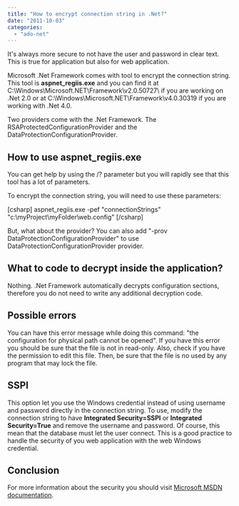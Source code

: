 ```yaml
---
title: "How to encrypt connection string in .Net?"
date: "2011-10-03"
categories: 
  - "ado-net"
---
```


It's always more secure to not have the user and password in clear text. This is true for application but also for web application.

Microsoft .Net Framework comes with tool to encrypt the connection string. This tool is **aspnet\_regiis.exe** and you can find it at C:\\Windows\\Microsoft.NET\\Framework\\v2.0.50727\\ if you are working on .Net 2.0 or at C:\\Windows\\Microsoft.NET\\Framework\\v4.0.30319 if you are working with .Net 4.0.

Two providers come with the .Net Framework. The RSAProtectedConfigurationProvider and the DataProtectionConfigurationProvider.

## How to use aspnet\_regiis.exe

You can get help by using the /? parameter but you will rapidly see that this tool has a lot of parameters.

To encrypt the connection string, you will need to use these parameters:

\[csharp\] aspnet\_regiis.exe -pef "connectionStrings" "c:\\myProject\\myFolder\\web.config" \[/csharp\]

But, what about the provider? You can also add "-prov DataProtectionConfigurationProvider" to use DataProtectionConfigurationProvider provider.

## What to code to decrypt inside the application?

Nothing. .Net Framework automatically decrypts configuration sections, therefore you do not need to write any additional decryption code.

## Possible errors

You can have this error message while doing this command: "the configuration for physical path cannot be opened". If you have this error you should be sure that the file is not in read-only. Also, check if you have the permission to edit this file. Then, be sure that the file is no used by any program that may lock the file.

## SSPI

This option let you use the Windows credential instead of using username and password directly in the connection string. To use, modify the connection string to have **Integrated Security=SSPI** or **Integrated Security=True** and remove the username and password. Of course, this mean that the database must let the user connect. This is a good practice to handle the security of you web application with the web Windows credential.

## Conclusion

For more information about the security you should visit [Microsoft MSDN documentation](http://msdn.microsoft.com/en-us/library/ff647398.aspx "MSDN help about encrypting the connection string").
